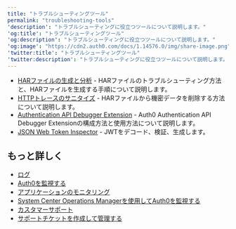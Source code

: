 ```yaml
---
title: "トラブルシューティングツール"
permalink: "troubleshooting-tools"
'description': "トラブルシューティングに役立つツールについて説明します。"
'og:title': "トラブルシューティングツール"
'og:description': "トラブルシューティングに役立つツールについて説明します。"
'og:image': "https://cdn2.auth0.com/docs/1.14576.0/img/share-image.png"
'twitter:title': "トラブルシューティングツール"
'twitter:description': "トラブルシューティングに役立つツールについて説明します。"
---
```


* [HARファイルの生成と分析](/docs/ja-jp/troubleshoot/troubleshooting-tools/generate-and-analyze-har-files) - HARファイルのトラブルシューティング方法と、HARファイルを生成する手順について説明します。
* [HTTPトレースのサニタイズ](/docs/ja-jp/troubleshoot/troubleshooting-tools/sanitize-http-traces) - HARファイルから機密データを削除する方法について説明します。
* [Authentication API Debugger Extension](/docs/ja-jp/customize/extensions/authentication-api-debugger-extension) - Auth0 Authentication API Debugger Extensionの構成方法と使用方法について説明します。
* [JSON Web Token Inspector](https://jwt.io/) - <Tooltip data-tooltip-id="react-containers-DefinitionTooltip-3" href="/docs/ja-jp/glossary?term=json-web-token" tip="JSON Web Token（JWT）: 二者間のクレームを安全に表現するために使用される標準IDトークン形式（および多くの場合、アクセストークン形式）。" cta="用語集の表示">JWT</Tooltip>をデコード、検証、生成します。

## もっと詳しく

* [ログ](/docs/ja-jp/deploy-monitor/logs)
* [Auth0を監視する](/docs/ja-jp/deploy-monitor/monitor)
* [アプリケーションのモニタリング](/docs/ja-jp/deploy-monitor/monitor/monitor-applications)
* [System Center Operations Managerを使用してAuth0を監視する](/docs/ja-jp/deploy-monitor/monitor/monitor-using-scom)
* [カスタマーサポート](/docs/ja-jp/troubleshoot/customer-support)
* [サポートチケットを作成して管理する](/docs/ja-jp/troubleshoot/customer-support/open-and-manage-support-tickets)